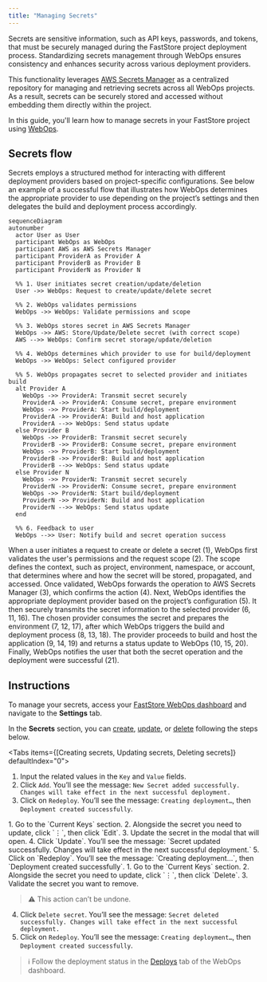 ---
title: "Managing Secrets"
---

Secrets are sensitive information, such as API keys, passwords, and tokens, that must be securely managed during the FastStore project deployment process. Standardizing secrets management through WebOps ensures consistency and enhances security across various deployment providers.

This functionality leverages [AWS Secrets Manager](https://aws.amazon.com/pt/secrets-manager/) as a centralized repository for managing and retrieving secrets across all WebOps projects. As a result, secrets can be securely stored and accessed without embedding them directly within the project.

In this guide, you'll learn how to manage secrets in your FastStore project using [WebOps](https://developers.vtex.com/docs/guides/faststore/1-onboarding-overview).

## Secrets flow

Secrets employs a structured method for interacting with different deployment providers based on project-specific configurations. See below an example of a successful flow that illustrates how WebOps determines the appropriate provider to use depending on the project’s settings and then delegates the build and deployment process accordingly.

```mermaid
sequenceDiagram
autonumber
  actor User as User
  participant WebOps as WebOps
  participant AWS as AWS Secrets Manager
  participant ProviderA as Provider A
  participant ProviderB as Provider B
  participant ProviderN as Provider N

  %% 1. User initiates secret creation/update/deletion
  User ->> WebOps: Request to create/update/delete secret

  %% 2. WebOps validates permissions
  WebOps ->> WebOps: Validate permissions and scope

  %% 3. WebOps stores secret in AWS Secrets Manager
  WebOps ->> AWS: Store/Update/Delete secret (with correct scope)
  AWS -->> WebOps: Confirm secret storage/update/deletion

  %% 4. WebOps determines which provider to use for build/deployment
  WebOps ->> WebOps: Select configured provider

  %% 5. WebOps propagates secret to selected provider and initiates build
  alt Provider A
    WebOps ->> ProviderA: Transmit secret securely
    ProviderA ->> ProviderA: Consume secret, prepare environment
    WebOps ->> ProviderA: Start build/deployment
    ProviderA ->> ProviderA: Build and host application
    ProviderA -->> WebOps: Send status update
  else Provider B
    WebOps ->> ProviderB: Transmit secret securely
    ProviderB ->> ProviderB: Consume secret, prepare environment
    WebOps ->> ProviderB: Start build/deployment
    ProviderB ->> ProviderB: Build and host application
    ProviderB -->> WebOps: Send status update
  else Provider N
    WebOps ->> ProviderN: Transmit secret securely
    ProviderN ->> ProviderN: Consume secret, prepare environment
    WebOps ->> ProviderN: Start build/deployment
    ProviderN ->> ProviderN: Build and host application
    ProviderN -->> WebOps: Send status update
  end

  %% 6. Feedback to user
  WebOps -->> User: Notify build and secret operation success
```

When a user initiates a request to create or delete a secret (1), WebOps first validates the user's permissions and the request scope (2). The scope defines the context, such as project, environment, namespace, or account, that determines where and how the secret will be stored, propagated, and accessed. Once validated, WebOps forwards the operation to AWS Secrets Manager (3), which confirms the action (4). Next, WebOps identifies the appropriate deployment provider based on the project’s configuration (5). It then securely transmits the secret information to the selected provider (6, 11, 16). The chosen provider consumes the secret and prepares the environment (7, 12, 17), after which WebOps triggers the build and deployment process (8, 13, 18). The provider proceeds to build and host the application (9, 14, 19) and returns a status update to WebOps (10, 15, 20). Finally, WebOps notifies the user that both the secret operation and the deployment were successful (21).

## Instructions

To manage your secrets, access your [FastStore WebOps dashboard](https://developers.vtex.com/docs/guides/faststore/1-onboarding-dashboard) and navigate to the **Settings** tab.

In the **Secrets** section, you can [create](#creating-secrets), [update](#updating-secrets), or [delete](#deleting-secrets) following the steps below.

<Tabs items={[Creating secrets, Updating secrets, Deleting secrets]} defaultIndex="0">
  <Tab>
1. Input the related values in the `Key` and `Value` fields.
2. Click `Add`. You’ll see the message: `New Secret added successfully. Changes will take effect in the next successful deployment.`
3. Click on `Redeploy`. You’ll see the message: `Creating deployment…`, then `Deployment created successfully`.
  </Tab>

  <Tab>
1. Go to the `Current Keys` section.
2. Alongside the secret you need to update, click `⋮`, then click `Edit`.
3. Update the secret in the modal that will open.
4. Click `Update`. You’ll see the message: `Secret updated successfully. Changes will take effect in the next successful deployment.`
5. Click on `Redeploy`. You’ll see the message: `Creating deployment…`, then `Deployment created successfully`.
  </Tab>

  <Tab>
1. Go to the `Current Keys` section.
2. Alongside the secret you need to update, click `⋮`, then click `Delete`.
3. Validate the secret you want to remove. 

   >⚠ This action can’t be undone.

4. Click `Delete secret`. You’ll see the message: `Secret deleted successfully. Changes will take effect in the next successful deployment.`
5. Click on `Redeploy`. You’ll see the message: `Creating deployment…`, then `Deployment created successfully`.
  </Tab>
</Tabs>

>ℹ Follow the deployment status in the [Deploys](https://developers.vtex.com/docs/guides/faststore/1-onboarding-dashboard#deploys) tab of the WebOps dashboard.